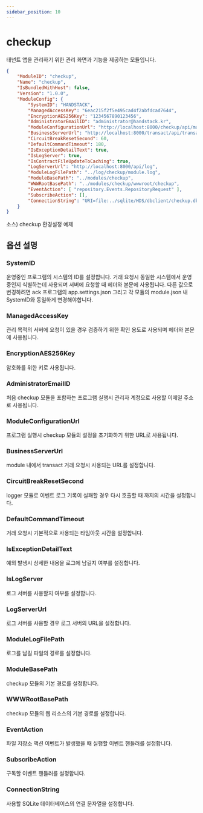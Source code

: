 ```yaml
---
sidebar_position: 10
---
```


# checkup

태넌트 앱을 관리하기 위한 관리 화면과 기능을 제공하는 모듈입니다.

```json
{
    "ModuleID": "checkup",
    "Name": "checkup",
    "IsBundledWithHost": false,
    "Version": "1.0.0",
    "ModuleConfig": {
        "SystemID": "HANDSTACK",
        "ManagedAccessKey": "6eac215f2f5e495cad4f2abfdcad7644",
        "EncryptionAES256Key": "1234567890123456",
        "AdministratorEmailID": "administrator@handstack.kr",
        "ModuleConfigurationUrl": "http://localhost:8000/checkup/api/managed/initailize-settings",
        "BusinessServerUrl": "http://localhost:8000/transact/api/transaction/execute",
        "CircuitBreakResetSecond": 60,
        "DefaultCommandTimeout": 180,
        "IsExceptionDetailText": true,
        "IsLogServer": true,
        "IsContractFileUpdateToCaching": true,
        "LogServerUrl": "http://localhost:8000/api/log",
        "ModuleLogFilePath": "../log/checkup/module.log",
        "ModuleBasePath": "../modules/checkup",
        "WWWRootBasePath": "../modules/checkup/wwwroot/checkup",
        "EventAction": [ "repository.Events.RepositoryRequest" ],
        "SubscribeAction": [],
        "ConnectionString": "URI=file:../sqlite/HDS/dbclient/checkup.db;Journal Mode=MEMORY;Cache Size=4000;Synchronous=Normal;Page Size=4096;Pooling=True;BinaryGUID=False;DateTimeFormat=Ticks;Version=3;"
    }
}
```
소스) checkup 환경설정 예제

## 옵션 설명

### SystemID

운영중인 프로그램의 시스템의 ID를 설정합니다. 거래 요청시 동일한 시스템에서 운영중인지 식별하는데 사용되며 서버에 요청할 때 헤더와 본문에 사용됩니다. 다른 값으로 변경하려면 ack 프로그램의 app.settings.json 그리고 각 모듈의 module.json 내 SystemID와 동일하게 변경해야합니다.

### ManagedAccessKey

관리 목적의 서버에 요청이 있을 경우 검증하기 위한 확인 용도로 사용되며 헤더와 본문에 사용됩니다.

### EncryptionAES256Key

암호화를 위한 키로 사용됩니다.

### AdministratorEmailID

처음 checkup 모듈을 포함하는 프로그램 실행시 관리자 계정으로 사용할 이메일 주소로 사용됩니다.

### ModuleConfigurationUrl

프로그램 실행시 checkup 모듈의 설정을 초기화하기 위한 URL로 사용됩니다.

### BusinessServerUrl

module 내에서 transact 거래 요청시 사용되는 URL를 설정합니다.

### CircuitBreakResetSecond

logger 모듈로 이벤트 로그 기록이 실패할 경우 다시 호출할 때 까지의 시간을 설정합니다.

### DefaultCommandTimeout

거래 요청시 기본적으로 사용되는 타임아웃 시간을 설정합니다.

### IsExceptionDetailText

예외 발생시 상세한 내용을 로그에 남길지 여부를 설정합니다.

### IsLogServer

로그 서버를 사용할지 여부를 설정합니다.

### LogServerUrl

로그 서버를 사용할 경우 로그 서버의 URL을 설정합니다.

### ModuleLogFilePath

로그를 남길 파일의 경로를 설정합니다.

### ModuleBasePath

checkup 모듈의 기본 경로를 설정합니다.

### WWWRootBasePath

checkup 모듈의 웹 리소스의 기본 경로를 설정합니다.

### EventAction

파일 저장소 액션 이벤트가 발생했을 때 실행할 이벤트 핸들러를 설정합니다.

### SubscribeAction

구독할 이벤트 핸들러를 설정합니다.

### ConnectionString

사용할 SQLite 데이터베이스의 연결 문자열을 설정합니다.
